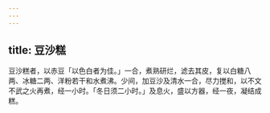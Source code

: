 ```yaml
---
---
---
```

title: 豆沙糕
---



豆沙糕者，以赤豆「以色白者为佳。」一合，煮熟研烂，滤去其皮，复以白糖八两、冰糖二两、洋粉若干和水煮沸。少间，加豆沙及清水一合，尽力搅和，以不文不武之火再煮，经一小时。「冬日须二小时。」及息火，盛以方器，经一夜，凝结成糕。
